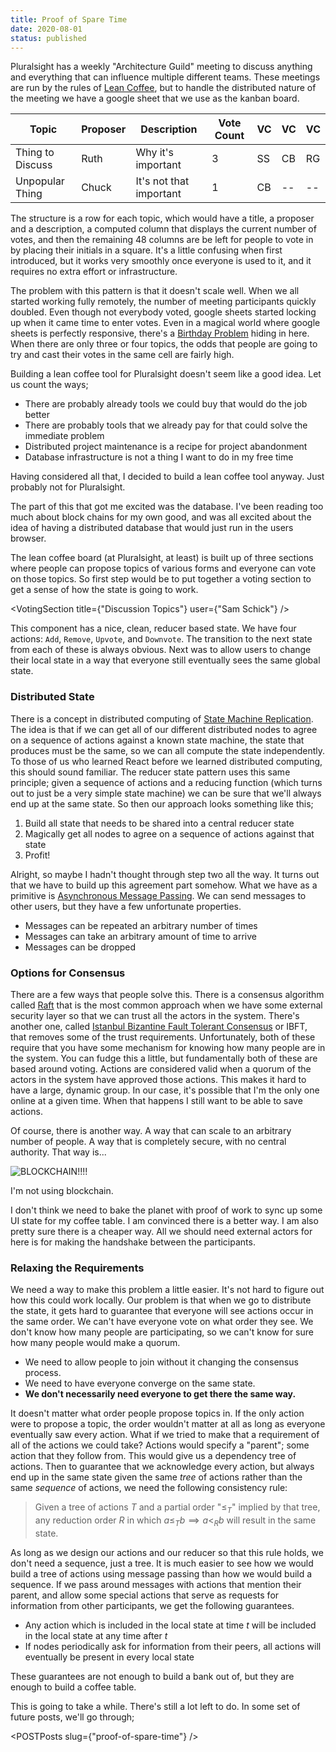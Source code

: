 ```yaml
---
title: Proof of Spare Time
date: 2020-08-01
status: published
---
```



Pluralsight has a weekly "Architecture Guild" meeting to discuss anything and everything that can influence multiple different teams. These meetings are run by the rules of [Lean Coffee](http://leancoffee.org/), but to handle the distributed nature of the meeting we have a google sheet that we use as the kanban board.

| Topic            | Proposer | Description             | Vote Count | VC  | VC  | VC  |
| ---------------- | -------- | ----------------------- | ---------- | --- | --- | --- |
| Thing to Discuss | Ruth     | Why it's important      | 3          | SS  | CB  | RG  |
| Unpopular Thing  | Chuck    | It's not that important | 1          | CB  | --  | --  |

The structure is a row for each topic, which would have a title, a proposer and a description, a computed column that displays the current number of votes, and then the remaining 48 columns are be left for people to vote in by placing their initials in a square. It's a little confusing when first introduced, but it works very smoothly once everyone is used to it, and it requires no extra effort or infrastructure.

The problem with this pattern is that it doesn't scale well. When we all started working fully remotely, the number of meeting participants quickly doubled. Even though not everybody voted, google sheets started locking up when it came time to enter votes. Even in a magical world where google sheets is perfectly responsive, there's a [Birthday Problem](https://en.wikipedia.org/wiki/Birthday_problem) hiding in here. When there are only three or four topics, the odds that people are going to try and cast their votes in the same cell are fairly high.

Building a lean coffee tool for Pluralsight doesn't seem like a good idea. Let us count the ways;

- There are probably already tools we could buy that would do the job better
- There are probably tools that we already pay for that could solve the immediate problem
- Distributed project maintenance is a recipe for project abandonment
- Database infrastructure is not a thing I want to do in my free time

Having considered all that, I decided to build a lean coffee tool anyway. Just probably not for Pluralsight.

The part of this that got me excited was the database. I've been reading too much about block chains for my own good, and was all excited about the idea of having a distributed database that would just run in the users browser.

The lean coffee board (at Pluralsight, at least) is built up of three sections where people can propose topics of various forms and everyone can vote on those topics. So first step would be to put together a voting section to get a sense of how the state is going to work.

<VotingSection title={"Discussion Topics"} user={"Sam Schick"} />

This component has a nice, clean, reducer based state. We have four actions: `Add`, `Remove`, `Upvote`, and `Downvote`. The transition to the next state from each of these is always obvious. Next was to allow users to change their local state in a way that everyone still eventually sees the same global state.

### Distributed State

There is a concept in distributed computing of [State Machine Replication](https://en.wikipedia.org/wiki/State_machine_replication). The idea is that if we can get all of our different distributed nodes to agree on a sequence of actions against a known state machine, the state that produces must be the same, so we can all compute the state independently. To those of us who learned React before we learned distributed computing, this should sound familiar. The reducer state pattern uses this same principle; given a sequence of actions and a reducing function (which turns out to just be a very simple state machine) we can be sure that we'll always end up at the same state. So then our approach looks something like this;

1. Build all state that needs to be shared into a central reducer state
2. Magically get all nodes to agree on a sequence of actions against that state
3. Profit!

Alright, so maybe I hadn't thought through step two all the way. It turns out that we have to build up this agreement part somehow. What we have as a primitive is [Asynchronous Message Passing](https://en.wikipedia.org/wiki/Message_passing). We can send messages to other users, but they have a few unfortunate properties.

- Messages can be repeated an arbitrary number of times
- Messages can take an arbitrary amount of time to arrive
- Messages can be dropped

### Options for Consensus

There are a few ways that people solve this. There is a consensus algorithm called [Raft](http://thesecretlivesofdata.com/raft/) that is the most common approach when we have some external security layer so that we can trust all the actors in the system. There's another one, called [Istanbul Bizantine Fault Tolerant Consensus](https://docs.goquorum.com/en/latest/Consensus/ibft/ibft/) or IBFT, that removes some of the trust requirements. Unfortunately, both of these require that you have some mechanism for knowing how many people are in the system. You can fudge this a little, but fundamentally both of these are based around voting. Actions are considered valid when a quorum of the actors in the system have approved those actions. This makes it hard to have a large, dynamic group. In our case, it's possible that I'm the only one online at a given time. When that happens I still want to be able to save actions.

Of course, there is another way. A way that can scale to an arbitrary number of people. A way that is completely secure, with no central authority. That way is...

![BLOCKCHAIN!!!!](../images/blockchain.jpg)

I'm not using blockchain.

I don't think we need to bake the planet with proof of work to sync up some UI state for my coffee table. I am convinced there is a better way. I am also pretty sure there is a cheaper way. All we should need external actors for here is for making the handshake between the participants.

### Relaxing the Requirements

We need a way to make this problem a little easier. It's not hard to figure out how this could work locally. Our problem is that when we go to distribute the state, it gets hard to guarantee that everyone will see actions occur in the same order. We can't have everyone vote on what order they see. We don't know how many people are participating, so we can't know for sure how many people would make a quorum.

- We need to allow people to join without it changing the consensus process.
- We need to have everyone converge on the same state.
- **We don't necessarily need everyone to get there the same way.**

It doesn't matter what order people propose topics in. If the only action were to propose a topic, the order wouldn't matter at all as long as everyone eventually saw every action. What if we tried to make that a requirement of all of the actions we could take? Actions would specify a "parent"; some action that they follow from. This would give us a dependency tree of actions. Then to guarantee that we acknowledge every action, but always end up in the same state given the same _tree_ of actions rather than the same _sequence_ of actions, we need the following consistency rule:

> Given a tree of actions $T$ and a partial order "$\leq_T$" implied by that tree, any reduction order $R$ in which $a \leq_T b \implies a <_R b$ will result in the same state.

As long as we design our actions and our reducer so that this rule holds, we don't need a sequence, just a tree. It is much easier to see how we would build a tree of actions using message passing than how we would build a sequence. If we pass around messages with actions that mention their parent, and allow some special actions that serve as requests for information from other participants, we get the following guarantees.

- Any action which is included in the local state at time $t$ will be included in the local state at any time after $t$
- If nodes periodically ask for information from their peers, all actions will eventually be present in every local state

These guarantees are not enough to build a bank out of, but they are enough to build a coffee table.

This is going to take a while. There's still a lot left to do. In some set of future posts, we'll go through;

<POSTPosts slug={"proof-of-spare-time"} />


